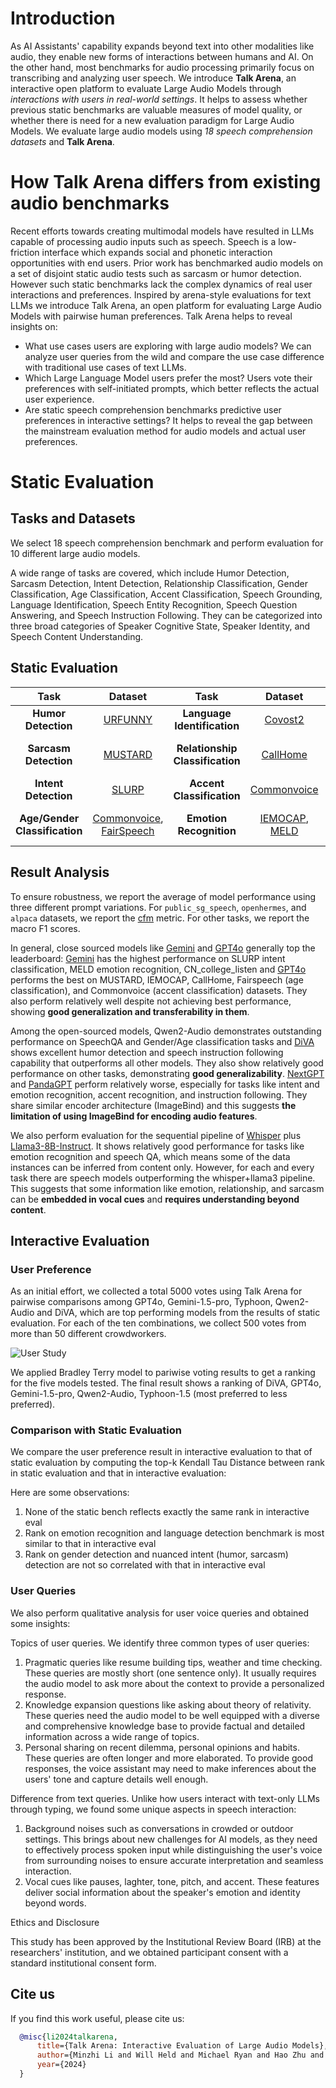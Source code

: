 



<Hero />

# Introduction
As AI Assistants' capability expands beyond text into other modalities like audio,
they enable new forms of interactions between humans and AI. On the other hand,
most benchmarks for audio processing primarily focus on transcribing and analyzing user speech.
We introduce **Talk Arena**, an interactive open platform to evaluate Large Audio Models through *interactions with
users in real-world settings*. It helps to assess whether previous static benchmarks are valuable measures of model quality,
or whether there is need for a new evaluation paradigm for Large Audio Models.
We evaluate large audio models using *18 speech comprehension datasets* and **Talk Arena**.

<GradioEmbed />

# How Talk Arena differs from existing audio benchmarks

Recent efforts towards creating multimodal models have resulted in LLMs capable of processing audio inputs such as speech. Speech is a low-friction interface which expands social and phonetic interaction opportunities with end users. Prior work has benchmarked audio models on a set of disjoint static audio tests such as sarcasm or humor detection. However such static benchmarks lack the complex dynamics of real user interactions and preferences. Inspired by arena-style evaluations for text LLMs we introduce Talk Arena, an open platform for evaluating Large Audio Models with pairwise human preferences. Talk Arena helps to reveal insights on:

* What use cases users are exploring with large audio models? We can analyze user queries from the wild and compare the use case difference with traditional use cases of text LLMs.
* Which Large Language Model users prefer the most? Users vote their preferences with self-initiated prompts, which better reflects the actual user experience.
* Are static speech comprehension benchmarks predictive user preferences in interactive settings? It helps to reveal the gap between the mainstream evaluation method for audio models and actual user preferences.

# Static Evaluation

## Tasks and Datasets

We select 18 speech comprehension benchmark and perform evaluation for 10 different large audio models.

A wide range of tasks are covered, which include Humor Detection, Sarcasm Detection, Intent Detection, Relationship Classification, Gender Classification, Age Classification, Accent Classification, Speech Grounding, Language Identification, Speech Entity Recognition, Speech Question Answering, and Speech Instruction Following. They can be categorized into three broad categories of Speaker Cognitive State, Speaker Identity, and Speech Content Understanding.
## Static Evaluation


| Task | Dataset | Task | Dataset | Task | Dataset |
|:---:|:---:|:---:|:---:|:---:|:---:|
| **Humor Detection** | [URFUNNY](https://aclanthology.org/D19-1211/) | **Language Identification** | [Covost2](https://arxiv.org/abs/2007.10310) | **Speech Grounding** | [Librispeech](https://ieeexplore.ieee.org/document/7178964) |
| **Sarcasm Detection** | [MUSTARD](https://aclanthology.org/P19-1455/) | **Relationship Classification** | [CallHome](https://aclanthology.org/L18-1592/) | **Speech Entity Recognition** | [SLURP](https://aclanthology.org/2020.emnlp-main.588/) |
| **Intent Detection** | [SLURP](https://aclanthology.org/2020.emnlp-main.588/) | **Accent Classification** | [Commonvoice](https://arxiv.org/abs/1912.06670) | **Instruction Following** | [Alpaca](https://crfm.stanford.edu/2023/03/13/alpaca.html), [Openhermes](https://huggingface.co/datasets/teknium/OpenHermes-2.5) |
| **Age/Gender Classification** | [Commonvoice](https://arxiv.org/abs/1912.06670), [FairSpeech](https://arxiv.org/abs/2408.12734) | **Emotion Recognition** | [IEMOCAP](https://sail.usc.edu/iemocap/Busso_2008_iemocap.pdf), [MELD](https://arxiv.org/abs/1810.02508) | **Speech QA** | [CN-College-Listen](https://arxiv.org/abs/2406.16020), [Public_sg_speech](https://arxiv.org/abs/2406.16020) |

## Result Analysis
To ensure robustness, we report the average of model performance using three different prompt variations.
For `public_sg_speech`, `openhermes`, and `alpaca` datasets, we report the
<a href="https://arxiv.org/html/2402.11161v4">cfm</a> metric. For other tasks, we report the macro F1 scores.

In general, close sourced models like <a href="https://arxiv.org/abs/2312.11805">Gemini</a> and
<a href="https://arxiv.org/abs/2312.11805">GPT4o</a> generally top the leaderboard:
<a href="https://arxiv.org/abs/2312.11805">Gemini</a> has the highest performance on SLURP intent classification,
MELD emotion recognition, CN_college_listen and <a href="https://arxiv.org/abs/2312.11805">GPT4o</a>
performs the best on MUSTARD, IEMOCAP, CallHome, Fairspeech (age classification), and
Commonvoice (accent classification) datasets. They also perform relatively well despite not achieving best
performance, showing <b>good generalization and transferability in them</b>.

Among the open-sourced models, <Link href="https://arxiv.org/abs/2407.10759">Qwen2-Audio</Link> demonstrates outstanding
performance on SpeechQA and Gender/Age classification tasks and <a href="https://arxiv.org/abs/2410.02678">DiVA</a>
shows excellent humor detection and speech instruction following capability that outperforms all other models.
They also show relatively good performance on other tasks, demonstrating <b>good generalizability</b>.
<a href="https://arxiv.org/pdf/2309.05519">NextGPT</a> and <a href="https://arxiv.org/abs/2305.16355">PandaGPT</a>
perform relatively worse, especially for tasks like intent and emotion recognition, accent recognition,
and instruction following. They share similar encoder architecture (ImageBind) and this suggests
<b>the limitation of using ImageBind for encoding audio features</b>.

We also perform evaluation for the sequential pipeline of <a href="https://arxiv.org/abs/2212.04356">Whisper</a>
plus <a href="https://arxiv.org/abs/2407.21783">Llama3-8B-Instruct</a>.
It shows relatively good performance for tasks like emotion recognition and speech QA, which means some of the data
instances can be inferred from content only. However, for each and every task there are speech models outperforming
the whisper+llama3 pipeline. This suggests that some information like emotion, relationship, and sarcasm can be
<b>embedded in vocal cues</b> and <b>requires understanding beyond content</b>.


<ModelPerformanceChart />

## Interactive Evaluation

### User Preference

As an initial effort, we collected a total 5000 votes using Talk Arena for pairwise comparisons among GPT4o,
Gemini-1.5-pro, Typhoon, Qwen2-Audio and DiVA, which are top performing models from the results of static evaluation.
For each of the ten combinations, we collect 500 votes from more than 50 different crowdworkers.

![User Study](/user_study_2.png)

We applied Bradley Terry model to pariwise voting results to get a ranking for the five models tested.
The final result shows a ranking of DiVA, GPT4o, Gemini-1.5-pro, Qwen2-Audio, Typhoon-1.5
(most preferred to less preferred).

### Comparison with Static Evaluation

We compare the user preference result in interactive evaluation to that of static evaluation by computing the top-k Kendall Tau Distance between rank in static evaluation and that in interactive evaluation:

<KendallTauDistanceChart />

Here are some observations:
1) None of the static bench reflects exactly the same rank in interactive eval
2) Rank on emotion recognition and language detection benchmark is most similar to that in interactive eval
3) Rank on gender detection and nuanced intent (humor, sarcasm) detection are not so correlated with that in interactive eval

### User Queries

We also perform qualitative analysis for user voice queries and obtained some insights:

Topics of user queries.
We identify three common types of user queries:
1. Pragmatic queries like resume building tips, weather and time checking. These queries are mostly short (one sentence only). It usually requires the audio model to ask more about the context to provide a personalized response.
2. Knowledge expansion questions like asking about theory of relativity. These queries need the audio model to be well equipped with a diverse and comprehensive knowledge base to provide factual and detailed information across a wide range of topics.
3. Personal sharing on recent dilemma, personal opinions and habits. These queries are often longer and more elaborated. To provide good responses, the voice assistant may need to make inferences about the users' tone and capture details well enough.

Difference from text queries.
Unlike how users interact with text-only LLMs through typing, we found some unique aspects in speech interaction:
1. Background noises such as conversations in crowded or outdoor settings. This brings about new challenges for AI models, as they need to effectively process spoken input while distinguishing the user's voice from surrounding noises to ensure accurate interpretation and seamless interaction.
2. Vocal cues like pauses, laghter, tone, pitch, and accent. These features deliver social information about the speaker's emotion and identity beyond words.

<Callout type="info">
Ethics and Disclosure

This study has been approved by the Institutional Review Board (IRB) at the researchers' institution, and we obtained participant consent with a standard institutional consent form.

</Callout>

## Cite us

If you find this work useful, please cite us:

```bibtex
  @misc{li2024talkarena,
      title={Talk Arena: Interactive Evaluation of Large Audio Models}, 
      author={Minzhi Li and Will Held and Michael Ryan and Hao Zhu and Diyi Yang},
      year={2024}
  }
```
	